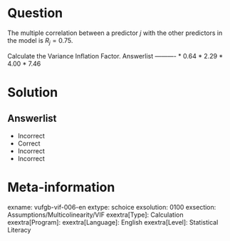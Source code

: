 Question
========
  
The multiple correlation between a predictor *j* with the other predictors in the model is $R_{j} = 0.75$. 

Calculate the Variance Inflation Factor.
Answerlist
----------
* 0.64
* 2.29
* 4.00
* 7.46

Solution
========

Answerlist
----------
* Incorrect
* Correct
* Incorrect
* Incorrect

Meta-information
================
exname: vufgb-vif-006-en
extype: schoice
exsolution: 0100
exsection: Assumptions/Multicolinearity/VIF
exextra[Type]: Calculation
exextra[Program]: 
exextra[Language]: English
exextra[Level]: Statistical Literacy
